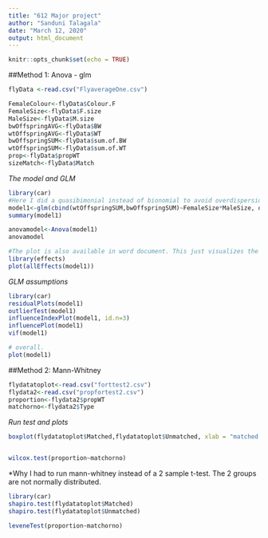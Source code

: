 ```yaml
---
title: "612 Major project"
author: "Sanduni Talagala"
date: "March 12, 2020"
output: html_document
---
```


```r
knitr::opts_chunk$set(echo = TRUE)
```

##Method 1: Anova - glm
```r
flyData <-read.csv("FlyaverageOne.csv")
```

```r
FemaleColour<-flyData$Colour.F
FemaleSize<-flyData$F.size
MaleSize<-flyData$M.size
bwOffspringAVG<-flyData$BW
wtOffspringAVG<-flyData$WT
bwOffspringSUM<-flyData$sum.of.BW
wtOffspringSUM<-flyData$sum.of.WT
prop<-flyData$propWT
sizeMatch<-flyData$Match
```

*The model and GLM*
```r
library(car)
#Here I did a quasibimonial instead of bionomial to avoid overdispersion problem. Read the word document for more.
model1<-glm(cbind(wtOffspringSUM,bwOffspringSUM)~FemaleSize*MaleSize, quasibinomial)
summary(model1)

anovamodel<-Anova(model1)
anovamodel

#The plot is also available in word document. This just visualizes the effects. 
library(effects)
plot(allEffects(model1))
```


*GLM assumptions*
```r
library(car)
residualPlots(model1)
outlierTest(model1)
influenceIndexPlot(model1, id.n=3)
influencePlot(model1)
vif(model1)

# overall.
plot(model1)

```



##Method 2: Mann-Whitney
```r
flydatatoplot<-read.csv("forttest2.csv")
flydata2<-read.csv("propfortest2.csv")
proportion<-flydata2$propWT
matchorno<-flydata2$Type
```

*Run test and plots*
```r
boxplot(flydatatoplot$Matched,flydatatoplot$Unmatched, xlab = "matched or unmatched pairs", ylab="proportion of wt (red-eyed) offspring", main="boxplot of matched and unmatched pairs' offspring", names=c("matched", "unmatched"), col=c('red','blue'))


wilcox.test(proportion~matchorno)
```


*Why I had to run mann-whitney instead of a 2 sample t-test. The 2 groups are not normally distributed. 
```r
library(car)
shapiro.test(flydatatoplot$Matched)
shapiro.test(flydatatoplot$Unmatched)

leveneTest(proportion~matchorno)
```




























